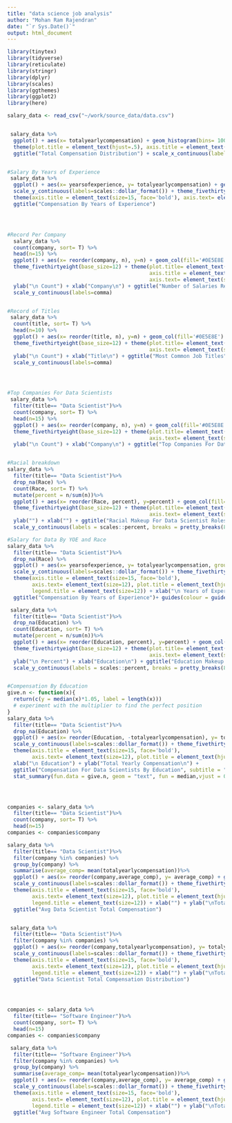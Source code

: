 ```yaml
---
title: "data science job analysis"
author: "Mohan Ram Rajendran"
date: "`r Sys.Date()`"
output: html_document
---
```


```r
library(tinytex)
library(tidyverse)
library(reticulate)
library(stringr)
library(dplyr)
library(scales)
library(ggthemes)
library(ggplot2)
library(here)


```

```r
salary_data <- read_csv("~/work/source_data/data.csv")


 salary_data %>% 
  ggplot() + aes(x= totalyearlycompensation) + geom_histogram(bins= 100, fill = "lightblue", color="darkblue") + scale_y_continuous(labels=comma) + 
  theme(plot.title = element_text(hjust=.5), axis.title = element_text(size=15, face="bold"), axis.text = element_text(size=12)) + xlab("\nTotal Yearly Comp") + ylab("Count\n") + 
  ggtitle("Total Compensation Distribution") + scale_x_continuous(labels=scales::dollar_format())


#Salary By Years of Experience
 salary_data %>% 
  ggplot() + aes(x= yearsofexperience, y= totalyearlycompensation) + geom_point(size=.5) + 
  scale_y_continuous(labels=scales::dollar_format()) + theme_fivethirtyeight(base_size=12) + 
  theme(axis.title = element_text(size=15, face='bold'), axis.text= element_text(size=12), plot.title = element_text(hjust=.5)) + xlab("\n Years of Experience") + ylab("Total Yearly Compensation\n") + 
  ggtitle("Compensation By Years of Experience")




#Record Per Company
  salary_data %>% 
  count(company, sort= T) %>%
  head(n=15) %>% 
  ggplot() + aes(x= reorder(company, n), y=n) + geom_col(fill='#0E5E8E') + coord_flip() + 
  theme_fivethirtyeight(base_size=12) + theme(plot.title= element_text(hjust = .5), 
                                              axis.title = element_text(size=15, face='bold'),
                                              axis.text= element_text(size=12)) + 
  ylab("\n Count") + xlab("Company\n") + ggtitle("Number of Salaries Recorded Per Company") + 
  scale_y_continuous(labels=comma)


#Record of Titles
 salary_data %>% 
  count(title, sort= T) %>%
  head(n=10) %>% 
  ggplot() + aes(x= reorder(title, n), y=n) + geom_col(fill='#0E5E8E') + coord_flip() + 
  theme_fivethirtyeight(base_size=12) + theme(plot.title= element_text(hjust = .5), axis.title = element_text(size=15, face='bold'),
                                              axis.text= element_text(size=12)) + 
  ylab("\n Count") + xlab("Title\n") + ggtitle("Most Common Job Titles") + 
  scale_y_continuous(labels=comma)




#Top Companies For Data Scientists
 salary_data %>% 
  filter(title== "Data Scientist")%>% 
  count(company, sort= T) %>%
  head(n=15) %>% 
  ggplot() + aes(x= reorder(company, n), y=n) + geom_col(fill='#0E5E8E') + coord_flip() + 
  theme_fivethirtyeight(base_size=12) + theme(plot.title= element_text(hjust = .5), axis.title = element_text(size=15, face='bold'),
                                              axis.text= element_text(size=12)) + 
  ylab("\n Count") + xlab("Company\n") + ggtitle("Top Companies For Data Scientists")


#Racial breakdown
salary_data %>% 
  filter(title== "Data Scientist")%>% 
  drop_na(Race) %>% 
  count(Race, sort= T) %>% 
  mutate(percent = n/sum(n))%>% 
  ggplot() + aes(x= reorder(Race, percent), y=percent) + geom_col(fill='#0E5E8E') + coord_flip() + 
  theme_fivethirtyeight(base_size=12) + theme(plot.title= element_text(hjust = .5), axis.title = element_text(size=15, face='bold'),
                                              axis.text= element_text(size=12)) + 
  ylab("") + xlab("") + ggtitle("Racial Makeup For Data Scientist Roles") + 
  scale_y_continuous(labels = scales::percent, breaks = pretty_breaks(8))

#Salary for Data By YOE and Race 
salary_data %>% 
  filter(title== "Data Scientist")%>% 
  drop_na(Race) %>% 
  ggplot() + aes(x= yearsofexperience, y= totalyearlycompensation, group= Race, color= Race) + geom_point(size=2) + 
  scale_y_continuous(labels=scales::dollar_format()) + theme_fivethirtyeight(base_size=12) + 
  theme(axis.title = element_text(size=15, face='bold'),
        axis.text= element_text(size=12), plot.title = element_text(hjust=.5),legend.text = element_text(size=12), 
        legend.title = element_text(size=12)) + xlab("\n Years of Experience") + ylab("Total Yearly Compensation\n") + 
  ggtitle("Compensation By Years of Experience")+ guides(colour = guide_legend(override.aes = list(size=6)))

 salary_data %>% 
  filter(title== "Data Scientist")%>% 
  drop_na(Education) %>% 
  count(Education, sort= T) %>% 
  mutate(percent = n/sum(n))%>% 
  ggplot() + aes(x= reorder(Education, percent), y=percent) + geom_col(fill='#0E5E8E') + coord_flip() + 
  theme_fivethirtyeight(base_size=12) + theme(plot.title= element_text(hjust = .5), axis.title = element_text(size=15, face='bold'),
                                              axis.text= element_text(size=12)) + 
  ylab("\n Percent") + xlab("Education\n") + ggtitle("Education Makeup For Data Scientist Roles") + 
  scale_y_continuous(labels = scales::percent, breaks = pretty_breaks(8))


#Compensation By Education
give.n <- function(x){
  return(c(y = median(x)*1.05, label = length(x))) 
  # experiment with the multiplier to find the perfect position
}
salary_data %>% 
  filter(title== "Data Scientist")%>% 
  drop_na(Education) %>% 
  ggplot() + aes(x= reorder(Education, -totalyearlycompensation), y= totalyearlycompensation, group= Education, color= Education) + geom_boxplot(size=1.3) + 
  scale_y_continuous(labels=scales::dollar_format()) + theme_fivethirtyeight(base_size=12) + 
  theme(axis.title = element_text(size=15, face='bold'),
        axis.text= element_text(size=12), plot.title = element_text(hjust=.5),legend.position="none", plot.subtitle = element_text(hjust = 0.5, size= 14)) + 
  xlab("\n Education") + ylab("Total Yearly Compensation\n") + 
  ggtitle("Compensation For Data Scientists By Education", subtitle = "Distribution for each education level with a count of observations per group")+ guides(colour = guide_legend(override.aes = list(size=1.5)))+ 
  stat_summary(fun.data = give.n, geom = "text", fun = median,vjust = 0)




companies <- salary_data %>% 
  filter(title== "Data Scientist")%>% 
  count(company, sort= T) %>%
  head(n=15)
companies <- companies$company

salary_data %>% 
  filter(title== "Data Scientist")%>% 
  filter(company %in% companies) %>% 
  group_by(company) %>% 
  summarise(average_comp= mean(totalyearlycompensation))%>% 
  ggplot() + aes(x= reorder(company,average_comp), y= average_comp) + geom_col(size=2, fill='#0E5E8E') + coord_flip() + 
  scale_y_continuous(labels=scales::dollar_format()) + theme_fivethirtyeight(base_size=12) + 
  theme(axis.title = element_text(size=15, face='bold'),
        axis.text= element_text(size=12), plot.title = element_text(hjust=.5),legend.text = element_text(size=10), 
        legend.title = element_text(size=12)) + xlab("") + ylab("\nTotal Yearly Compensation") + 
  ggtitle("Avg Data Scientist Total Compensation")


 salary_data %>% 
  filter(title== "Data Scientist")%>% 
  filter(company %in% companies) %>% 
  ggplot() + aes(x= reorder(company,totalyearlycompensation), y= totalyearlycompensation) + geom_boxplot(size=1, fill='#0E5E8E', color='black') + coord_flip() + 
  scale_y_continuous(labels=scales::dollar_format()) + theme_fivethirtyeight(base_size=12) + 
  theme(axis.title = element_text(size=15, face='bold'),
        axis.text= element_text(size=12), plot.title = element_text(hjust=.5),legend.text = element_text(size=10), 
        legend.title = element_text(size=12)) + xlab("") + ylab("\nTotal Yearly Compensation") + 
  ggtitle("Data Scientist Total Compensation Distribution")




companies <- salary_data %>% 
  filter(title== "Software Engineer")%>% 
  count(company, sort= T) %>%
  head(n=15)
companies <- companies$company

 salary_data %>% 
  filter(title== "Software Engineer")%>% 
  filter(company %in% companies) %>% 
  group_by(company) %>% 
  summarise(average_comp= mean(totalyearlycompensation))%>% 
  ggplot() + aes(x= reorder(company,average_comp), y= average_comp) + geom_col(size=2, fill='#0E5E8E') + coord_flip() + 
  scale_y_continuous(labels=scales::dollar_format()) + theme_fivethirtyeight(base_size=12) + 
  theme(axis.title = element_text(size=15, face='bold'),
        axis.text= element_text(size=12), plot.title = element_text(hjust=.5),legend.text = element_text(size=10), 
        legend.title = element_text(size=12)) + xlab("") + ylab("\nTotal Yearly Compensation") + 
  ggtitle("Avg Software Engineer Total Compensation")






```
